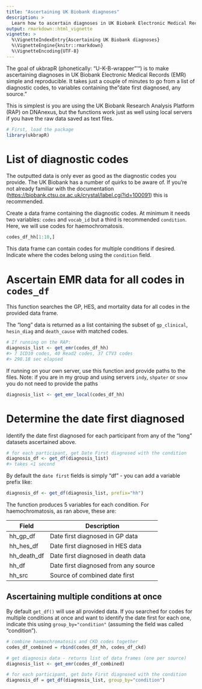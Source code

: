 ```yaml
---
title: "Ascertaining UK Biobank diagnoses"
description: >
  Learn how to ascertain diagnoses in UK Biobank Electronic Medical Records.
output: rmarkdown::html_vignette
vignette: >
  %\VignetteIndexEntry{Ascertaining UK Biobank diagnoses}
  %\VignetteEngine{knitr::rmarkdown}
  %\VignetteEncoding{UTF-8}
---
```


The goal of ukbrapR (phonetically: "U-K-B-wrapper"'") is to make ascertaining diagnoses in UK Biobank Electronic Medical Records (EMR) simple and reproducible. It takes just a couple of minutes to go from a list of diagnostic codes, to variables containing the"date first diagnosed, any source."

This is simplest is you are using the UK Biobank Research Analysis Platform (RAP) on DNAnexus, but the functions work just as well using local servers if you have the raw data saved as text files.

```r
# First, load the package
library(ukbrapR)
```

# List of diagnostic codes

The outputted data is only ever as good as the diagnostic codes you provide. The UK Biobank has a number of quirks to be aware of. If you're not already familiar with the documentation (<https://biobank.ctsu.ox.ac.uk/crystal/label.cgi?id=100091>) this is recommended.

Create a data frame containing the diagnostic codes. At minimum it needs two variables: `codes` and `vocab_id` but a third is recommended `condition`. Here, we will use codes for haemochromatosis.

```r
codes_df_hh[1:10,]
```

This data frame can contain codes for multiple conditions if desired. Indicate where the codes belong using the `condition` field.

# Ascertain EMR data for all codes in `codes_df`

This function searches the GP, HES, and mortality data for all codes in the provided data frame.

The "long" data is returned as a list containing the subset of `gp_clinical`, `hesin_diag` and `death_cause` with matched codes.

```r
# If running on the RAP:
diagnosis_list <- get_emr(codes_df_hh)
#> 7 ICD10 codes, 40 Read2 codes, 37 CTV3 codes 
#> 298.18 sec elapsed
```

If running on your own server, use this function and provide paths to the files. Note: if you are in my group and using servers `indy`, `shpater` or `snow` you do not need to provide the paths

```r
diagnosis_list <- get_emr_local(codes_df_hh)
```

# Determine the date first diagnosed

Identify the date first diagnosed for each participant from any of the "long" datasets ascertained above.

```r
# for each participant, get Date First diagnosed with the condition
diagnosis_df <- get_df(diagnosis_list)
#> takes <1 second
```

By default the `date first` fields is simply "df" - you can add a variable prefix like:

```r
diagnosis_df <- get_df(diagnosis_list, prefix="hh")
```

The function produces 5 variables for each condition. For haemochromatosis, as ran above, these are:

| Field       | Description                          |
|-------------|--------------------------------------|
| hh_gp_df    | Date first diagnosed in GP data      |
| hh_hes_df   | Date first diagnosed in HES data     |
| hh_death_df | Date first diagnosed in death data   |
| hh_df       | Date first diagnosed from any source |
| hh_src      | Source of combined date first        |

## Ascertaining multiple conditions at once

By default `get_df()` will use all provided data. If you searched for codes for multiple conditions at once and want to identify the date first for each one, indicate this using `group_by="condition"` (assuming the field was called "condition").

```r
# combine haemochromatosis and CKD codes together
codes_df_combined = rbind(codes_df_hh, codes_df_ckd)

# get diagnosis data - returns list of data frames (one per source)
diagnosis_list <- get_emr(codes_df_combined)

# for each participant, get Date First diagnosed with the condition
diagnosis_df = get_df(diagnosis_list, group_by="condition")
```
